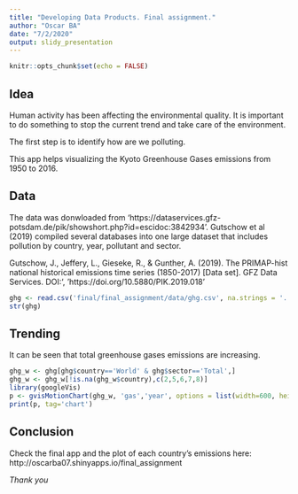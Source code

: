 ---
title: "Developing Data Products. Final assignment."
author: "Oscar BA"
date: "7/2/2020"
output: slidy_presentation
---

```{r setup, include=FALSE}
knitr::opts_chunk$set(echo = FALSE)
```

## Idea

Human activity has been affecting the environmental quality. It is important to do something to stop the current trend and take care of the environment.

The first step is to identify how are we polluting.

This app helps visualizing the Kyoto Greenhouse Gases emissions from 1950 to 2016.

## Data
The data was donwloaded from 'https://dataservices.gfz-potsdam.de/pik/showshort.php?id=escidoc:3842934'. Gutschow et al (2019) compiled several databases into one large dataset that includes pollution by country, year, pollutant and sector.

Gutschow, J., Jeffery, L., Gieseke, R., & Gunther, A. (2019). The PRIMAP-hist national historical emissions time series (1850-2017) [Data set]. GFZ Data Services. DOI:', 'https://doi.org/10.5880/PIK.2019.018'

```{r, eval=TRUE, echo=TRUE}
ghg <- read.csv('final/final_assignment/data/ghg.csv', na.strings = '.')
str(ghg)
```

## Trending
It can be seen that total greenhouse gases emissions are increasing.
```{r, message=FALSE, results='asis', cache=TRUE, echo=FALSE}
ghg_w <- ghg[ghg$country=='World' & ghg$sector=='Total',]
ghg_w <- ghg_w[!is.na(ghg_w$country),c(2,5,6,7,8)]
library(googleVis)
p <- gvisMotionChart(ghg_w, 'gas','year', options = list(width=600, height=400))
print(p, tag='chart')
```

## Conclusion
Check the final app and the plot of each country's emissions here: http://oscarba07.shinyapps.io/final_assignment

*Thank you*
 
